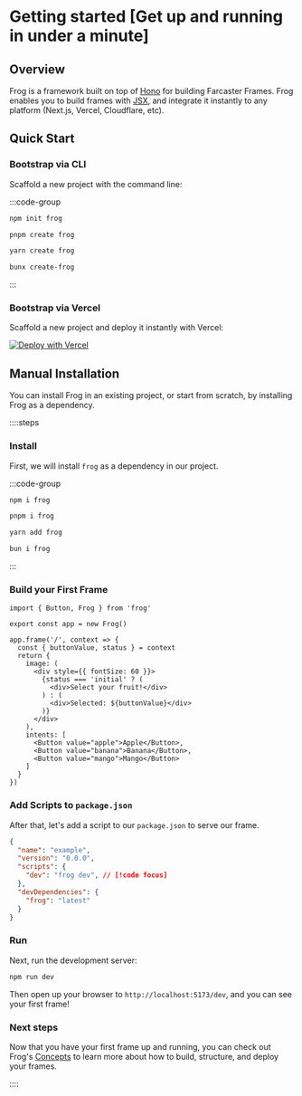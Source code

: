 # Getting started [Get up and running in under a minute]

## Overview

Frog is a framework built on top of [Hono](https://hono.dev) for building Farcaster Frames. 
Frog enables you to build frames with [JSX](https://hono.dev/guides/jsx), and integrate it instantly to any platform (Next.js, Vercel, Cloudflare, etc).

## Quick Start

### Bootstrap via CLI

Scaffold a new project with the command line:

:::code-group

```bash [npm]
npm init frog
```

```bash [pnpm]
pnpm create frog
```

```bash [yarn]
yarn create frog
```

```bash [bun]
bunx create-frog
```

:::

### Bootstrap via Vercel

Scaffold a new project and deploy it instantly with Vercel:

[![Deploy with Vercel](https://vercel.com/button)](https://vercel.com/new/clone?repository-url=https%3A%2F%2Fgithub.com%2Fwevm%2Ffarc%2Ftree%2Fmain%2Ftemplates%2Fvercel)

## Manual Installation

You can install Frog in an existing project, or start from scratch, by installing Frog as a dependency.

::::steps

### Install

First, we will install `frog` as a dependency in our project.

:::code-group

```bash [npm]
npm i frog
```

```bash [pnpm]
pnpm i frog
```

```bash [yarn]
yarn add frog
```

```bash [bun]
bun i frog
```

:::

### Build your First Frame


```tsx [src/frame.tsx]
import { Button, Frog } from 'frog'

export const app = new Frog()

app.frame('/', context => {
  const { buttonValue, status } = context
  return {
    image: (
      <div style={{ fontSize: 60 }}>
        {status === 'initial' ? (
          <div>Select your fruit!</div>
        ) : (
          <div>Selected: ${buttonValue}</div>
        )}
      </div>
    ),
    intents: [
      <Button value="apple">Apple</Button>,
      <Button value="banana">Banana</Button>,
      <Button value="mango">Mango</Button>
    ]
  }
})
```

### Add Scripts to `package.json`

After that, let's add a script to our `package.json` to serve our frame.

```json [package.json]
{
  "name": "example",
  "version": "0.0.0",
  "scripts": { 
    "dev": "frog dev", // [!code focus]
  },
  "devDependencies": {
    "frog": "latest"
  }
}
```

### Run

Next, run the development server:

```bash [Terminal]
npm run dev
```

Then open up your browser to `http://localhost:5173/dev`, and you can see your first frame!

### Next steps

Now that you have your first frame up and running, you can check out Frog's [Concepts](#TODO) to learn more about
how to build, structure, and deploy your frames.

::::
